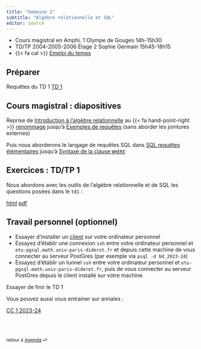 ```yaml
---
title: "Semaine 2"
subtitle: "Algèbre relationnelle et SQL"
editor: source
---
```


::: callout-important

-   Cours magistral en Amphi. 1 Olympe de Gouges 14h-15h30
-   TD/TP 2004-2005-2006 Étage 2 Sophie Germain 15h45-18h15
-   {{< fa cal >}} [Emploi du temps](https://edt.math.univ-paris-diderot.fr/#/parcours/miashs/l3)

:::

## Préparer

Requêtes du TD 1 [TD 1](/workshops/td1.html) 

## Cours magistral : diapositives

Reprise de 
[Introduction à l'algèbre relationnelle](/slides/SQL_0.html) 
au {{< fa hand-point-right >}} [renommage](/slides/SQL_0.html#/renommage){target="_blank"} jusqu'à [Exemples de requêtes](/slides/SQL_0.html#/exemples-de-requêtes) (sans aborder les jointures externes)


Puis nous aborderons le langage de requêtes SQL dans 
[SQL requêtes élémentaires](/slides/SQL_1.html)
jusqu'à [Syntaxe de la clause `WHERE`](/slides/SQL_1.html#/syntaxe-de-la-condition-where-...-suite-3)

## Exercices : TD/TP 1


Nous abordons avec les outils de l'algèbre relationnelle et de SQL les questions posées dans le `td1` :

[html](/workshops/td1.html)  [pdf](/workshops/td1.pdf)


## Travail personnel (optionnel)

- Essayer d'installer un [client](/computing-access.qmd) sur votre ordinateur personnel 
- Essayez d'établir une connexion `ssh`  entre votre ordinateur personnel et `etu-pgsql.math.univ-paris-diderot.fr` et depuis cette machine de vous connecter au serveur PostGres (par exemple via `psql -d bd_2023-24`)
- Essayez d'établir un tunnel `ssh` entre votre ordinateur personnel et `etu-pgsql.math.univ-paris-diderot.fr`, puis de vous connecter au serveur PostGres depuis le client installé sur votre machine

Essayer de finir le TD 1

Vous pouvez aussi vous entrainer sur annales :

[CC 1 2023-24](/exams/cc1-2023-10-27.html)

<br><br>

::: {style="font-size: 0.875em;"}
retour à [Agenda](/ "Agenda du cours") ⏎
:::
